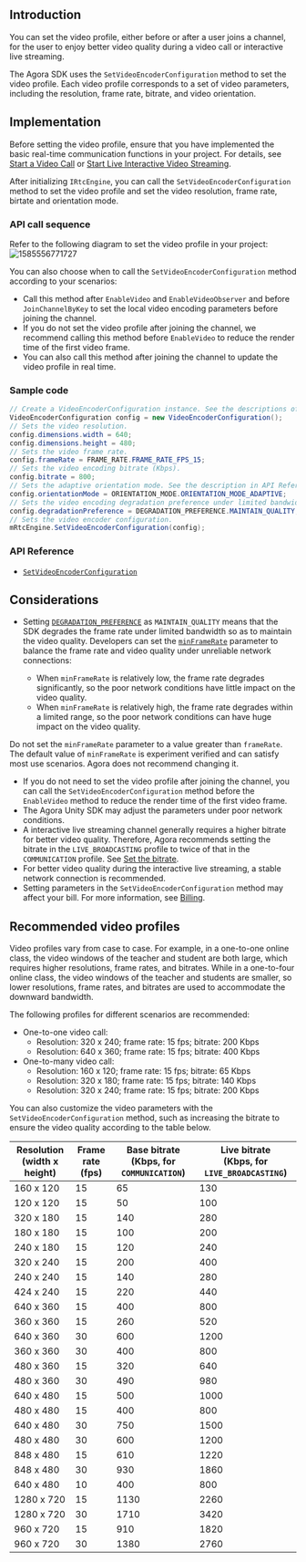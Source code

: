 <PlatformWrapper platform="unity">

## Introduction

You can set the video profile, either before or after a user joins a channel, for the user to enjoy better video quality during a video call or interactive live streaming.

The Agora SDK uses the `SetVideoEncoderConfiguration` method to set the video profile. Each video profile corresponds to a set of video parameters, including the resolution, frame rate, bitrate, and video orientation.

## Implementation

Before setting the video profile, ensure that you have implemented the basic real-time communication functions in your project. For details, see [Start a Video Call](start_call_unity) or [Start Live Interactive Video Streaming](start_live_unity).

After initializing `IRtcEngine`, you can call the `SetVideoEncoderConfiguration` method to set the video profile and set the video resolution, frame rate, birtate and orientation mode.

### API call sequence

Refer to the following diagram to set the video profile in your project:
![1585556771727](https://web-cdn.agora.io/docs-files/1585556771727)

You can also choose when to call the `SetVideoEncoderConfiguration` method according to your scenarios:

- Call this method after `EnableVideo` and `EnableVideoObserver` and before `JoinChannelByKey` to set the local video encoding parameters before joining the channel.
- If you do not set the video profile after joining the channel, we recommend calling this method before `EnableVideo` to reduce the render time of the first video frame.
- You can also call this method after joining the channel to update the video profile in real time.


### Sample code

```csharp
// Create a VideoEncoderConfiguration instance. See the descriptions of the parameters in API Reference.
VideoEncoderConfiguration config = new VideoEncoderConfiguration();
// Sets the video resolution.
config.dimensions.width = 640;
config.dimensions.height = 480;
// Sets the video frame rate.
config.frameRate = FRAME_RATE.FRAME_RATE_FPS_15;
// Sets the video encoding bitrate (Kbps).
config.bitrate = 800;
// Sets the adaptive orientation mode. See the description in API Reference.
config.orientationMode = ORIENTATION_MODE.ORIENTATION_MODE_ADAPTIVE;
// Sets the video encoding degradation preference under limited bandwidth. MIANTAIN_QUALITY means to degrade the frame rate to maintain the video quality.
config.degradationPreference = DEGRADATION_PREFERENCE.MAINTAIN_QUALITY;
// Sets the video encoder configuration.
mRtcEngine.SetVideoEncoderConfiguration(config);
```

### API Reference
- [`SetVideoEncoderConfiguration`](./API%20Reference/unity/classagora__gaming__rtc_1_1_i_rtc_engine.html#a7dc9aa63ad1ba10f2451efd02e0f1f73)

## Considerations
- Setting [`DEGRADATION_PREFERENCE`](./API%20Reference/unity/namespaceagora__gaming__rtc.html#a1bda0e6bd3dcd1b0ca3764394800346c) as `MAINTAIN_QUALITY` means that the SDK degrades the frame rate under limited bandwidth so as to maintain the video quality. Developers can set the [`minFrameRate`](./API%20Reference/unity/structagora__gaming__rtc_1_1_video_encoder_configuration.html#a6de8eab8863e9bdf28ee49a080241c66) parameter to balance the frame rate and video quality under unreliable network connections:

	- When  `minFrameRate` is relatively low, the frame rate degrades significantly, so the poor network conditions have little impact on the video quality.
	- When `minFrameRate` is relatively high, the frame rate degrades within a limited range, so the poor network conditions can have huge impact on the video quality.

 Do not set the `minFrameRate` parameter to a value greater than `frameRate`. The default value of `minFrameRate` is experiment verified and can satisfy most use scenarios. Agora does not recommend changing it.
- If you do not need to set the video profile after joining the channel, you can call the `SetVideoEncoderConfiguration` method before the `EnableVideo` method to reduce the render time of the first video frame.
- The Agora Unity SDK may adjust the parameters under poor network conditions.
- A interactive live streaming channel generally requires a higher bitrate for better video quality. Therefore, Agora recommends setting the bitrate in the `LIVE_BROADCASTING` profile to twice of that in the `COMMUNICATION` profile. See [Set the bitrate](./API%20Reference/unity/structagora__gaming__rtc_1_1_video_encoder_configuration.html#ae2fee92452a1914df68ec9a07a7938a5).
- For better video quality during the interactive live streaming, a stable network connection is recommended.
- Setting parameters in the `SetVideoEncoderConfiguration` method may affect your bill. For more information, see [Billing](./billing_rtc).

## Recommended video profiles

Video profiles vary from case to case. For example, in a one-to-one online class, the video windows of the teacher and student are both large, which requires higher resolutions, frame rates, and bitrates. While in a one-to-four online class, the video windows of the teacher and students are smaller, so lower resolutions, frame rates, and bitrates are used to accommodate the downward bandwidth.

The following profiles for different scenarios are recommended:

- One-to-one video call:
  - Resolution: 320 x 240; frame rate: 15 fps; bitrate: 200 Kbps
  - Resolution: 640 x 360; frame rate: 15 fps; bitrate: 400 Kbps
- One-to-many video call:
  - Resolution: 160 x 120; frame rate: 15 fps; bitrate: 65 Kbps
  - Resolution: 320 x 180; frame rate: 15 fps; bitrate: 140 Kbps
  - Resolution: 320 x 240; frame rate: 15 fps; bitrate: 200 Kbps

You can also customize the video parameters with the `SetVideoEncoderConfiguration` method, such as increasing the bitrate to ensure the video quality according to the table below.

| Resolution<br/>(width x height) | Frame rate<br/>(fps) | Base bitrate<br/>(Kbps, for `COMMUNICATION`) | Live bitrate<br/>(Kbps, for `LIVE_BROADCASTING`) |
| ------------------------------ | ------------------- | ----------------------------------------- | ------------------------------------------ |
| 160 x 120                      | 15                  | 65                                        | 130                                        |
| 120 x 120                      | 15                  | 50                                        | 100                                        |
| 320 x 180                      | 15                  | 140                                       | 280                                        |
| 180 x 180                      | 15                  | 100                                       | 200                                        |
| 240 x 180                      | 15                  | 120                                       | 240                                        |
| 320 x 240                      | 15                  | 200                                       | 400                                        |
| 240 x 240                      | 15                  | 140                                       | 280                                        |
| 424 x 240                      | 15                  | 220                                       | 440                                        |
| 640 x 360                      | 15                  | 400                                       | 800                                        |
| 360 x 360                      | 15                  | 260                                       | 520                                        |
| 640 x 360                      | 30                  | 600                                       | 1200                                       |
| 360 x 360                      | 30                  | 400                                       | 800                                        |
| 480 x 360                      | 15                  | 320                                       | 640                                        |
| 480 x 360                      | 30                  | 490                                       | 980                                        |
| 640 x 480                      | 15                  | 500                                       | 1000                                       |
| 480 x 480                      | 15                  | 400                                       | 800                                        |
| 640 x 480                      | 30                  | 750                                       | 1500                                       |
| 480 x 480                      | 30                  | 600                                       | 1200                                       |
| 848 x 480                      | 15                  | 610                                       | 1220                                       |
| 848 x 480                      | 30                  | 930                                       | 1860                                       |
| 640 x 480                      | 10                  | 400                                       | 800                                        |
| 1280 x 720                     | 15                  | 1130                                      | 2260                                       |
| 1280 x 720                     | 30                  | 1710                                      | 3420                                       |
| 960 x 720                      | 15                  | 910                                       | 1820                                       |
| 960 x 720                      | 30                  | 1380                                      | 2760                                       |


</PlatformWrapper>